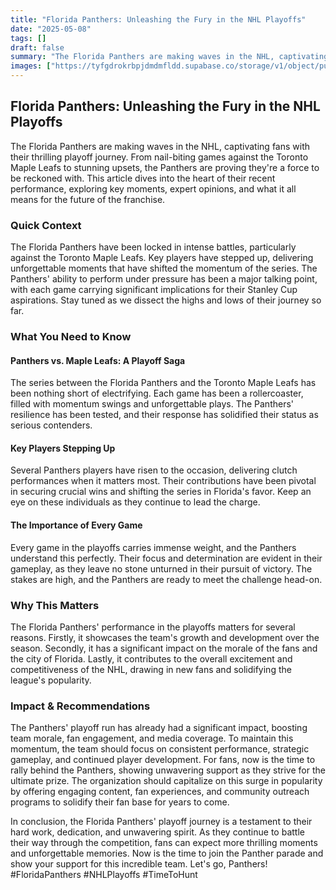 ```yaml
---
title: "Florida Panthers: Unleashing the Fury in the NHL Playoffs"
date: "2025-05-08"
tags: []
draft: false
summary: "The Florida Panthers are making waves in the NHL, captivating fans with their thrilling playoff journey. From nail-biting games against the Toronto Maple Leafs to stunning upsets, the Panthers are proving they're a force to be reckoned with. This article dives into the heart of their recent performance, exploring key moments, expert opinions, and what it all means for the future of the franchise."
images: ["https://tyfgdrokrbpjdmdmfldd.supabase.co/storage/v1/object/public/image/2025-05-08-04-13-55-049+02-00.jpg"]
---
```




## Florida Panthers: Unleashing the Fury in the NHL Playoffs

The Florida Panthers are making waves in the NHL, captivating fans with their thrilling playoff journey. From nail-biting games against the Toronto Maple Leafs to stunning upsets, the Panthers are proving they're a force to be reckoned with. This article dives into the heart of their recent performance, exploring key moments, expert opinions, and what it all means for the future of the franchise.

### Quick Context

The Florida Panthers have been locked in intense battles, particularly against the Toronto Maple Leafs. Key players have stepped up, delivering unforgettable moments that have shifted the momentum of the series. The Panthers' ability to perform under pressure has been a major talking point, with each game carrying significant implications for their Stanley Cup aspirations. Stay tuned as we dissect the highs and lows of their journey so far.

### What You Need to Know

#### Panthers vs. Maple Leafs: A Playoff Saga

The series between the Florida Panthers and the Toronto Maple Leafs has been nothing short of electrifying. Each game has been a rollercoaster, filled with momentum swings and unforgettable plays. The Panthers' resilience has been tested, and their response has solidified their status as serious contenders.

#### Key Players Stepping Up

Several Panthers players have risen to the occasion, delivering clutch performances when it matters most. Their contributions have been pivotal in securing crucial wins and shifting the series in Florida's favor. Keep an eye on these individuals as they continue to lead the charge.

#### The Importance of Every Game

Every game in the playoffs carries immense weight, and the Panthers understand this perfectly. Their focus and determination are evident in their gameplay, as they leave no stone unturned in their pursuit of victory. The stakes are high, and the Panthers are ready to meet the challenge head-on.

### Why This Matters

The Florida Panthers' performance in the playoffs matters for several reasons. Firstly, it showcases the team's growth and development over the season. Secondly, it has a significant impact on the morale of the fans and the city of Florida. Lastly, it contributes to the overall excitement and competitiveness of the NHL, drawing in new fans and solidifying the league's popularity.

### Impact & Recommendations

The Panthers' playoff run has already had a significant impact, boosting team morale, fan engagement, and media coverage. To maintain this momentum, the team should focus on consistent performance, strategic gameplay, and continued player development. For fans, now is the time to rally behind the Panthers, showing unwavering support as they strive for the ultimate prize. The organization should capitalize on this surge in popularity by offering engaging content, fan experiences, and community outreach programs to solidify their fan base for years to come.

In conclusion, the Florida Panthers' playoff journey is a testament to their hard work, dedication, and unwavering spirit. As they continue to battle their way through the competition, fans can expect more thrilling moments and unforgettable memories. Now is the time to join the Panther parade and show your support for this incredible team. Let's go, Panthers! #FloridaPanthers #NHLPlayoffs #TimeToHunt

